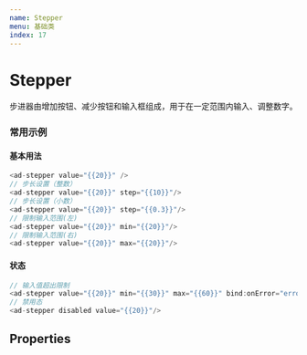 ```yaml
---
name: Stepper
menu: 基础类
index: 17
---
```


# Stepper

步进器由增加按钮、减少按钮和输入框组成，用于在一定范围内输入、调整数字。

### 常用示例

#### 基本用法

```javascript
<ad-stepper value="{{20}}" />
// 步长设置（整数）
<ad-stepper value="{{20}}" step="{{10}}"/>
// 步长设置（小数）
<ad-stepper value="{{20}}" step="{{0.3}}"/>
// 限制输入范围(左)
<ad-stepper value="{{20}}" min="{{20}}"/>
// 限制输入范围(右)
<ad-stepper value="{{20}}" max="{{20}}"/>
```

#### 状态

```javascript
// 输入值超出限制
<ad-stepper value="{{20}}" min="{{30}}" max="{{60}}" bind:onError="error"/>
// 禁用态
<ad-stepper disabled value="{{20}}"/>
```

<!-- ## Events

  {
    name: 'onChange',
    desc: '值改变时触发',
    value: '{value: number}',
  },
  {
    name: 'onFocus',
    desc: 'focus 时触发',
    value: '{...event}',
  },
  {
    name: 'onBlur',
    desc: 'blur 时触发',
    value: '{...event}',
  },
]

<Table
  columnsResizable
  dataSource={events}
  columns={[
    {
      dataIndex: 'name',
      title: 'name',
    },
    {
      dataIndex: 'desc',
      title: '描述',
    },
    {
      dataIndex: 'value',
      title: '返回值',
    },
  ]}
/> -->


## Properties
